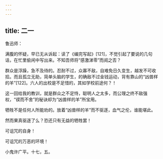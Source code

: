 ```yaml
---
---
---
```

title: 二一
---




鲁迅师：

满腹的怀疑，早已无从诉起：读了《编完写起》[121]，不觉引起了要说的几句话，在忙里偷闲中写出来。不知吾师将“感激涕零”而阅之否？

群众是浮躁，急不及待的。忍耐不过，众寡不敌，自难免日久变生，越发不可收拾。而且孤立无助，简单头脑的学生，的确敌不过金钱运动，背有靠山的“凶兽样的羊”[122]。六人的出校是不足惜的，其如学校前途何？！

这一回给我的教训，就是群众之不足恃，聪明人之太多，而公理之终不敌强权，“锲而不舍”的秘诀却为“凶兽样的羊”所宝用。

牺牲不是任何人所能劝的。放着“凶兽样的羊”而不驱逐，血气之伦，谁能堪此。

然而果真驱逐了么？恐还只有无益的牺牲罢！

可诅咒的自身！

可诅咒的万恶的环境！

小鬼许广平。十七，五。